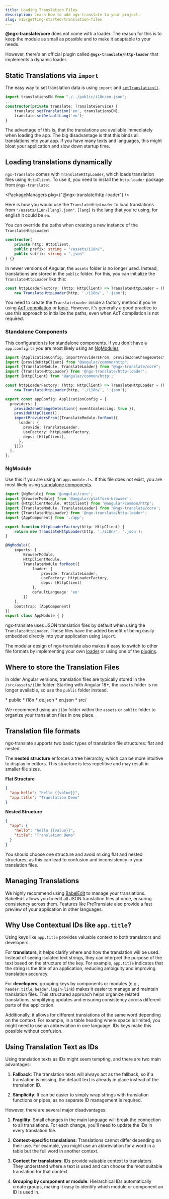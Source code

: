 ```yaml
---
title: Loading Translation Files
description: Learn how to add ngx-translate to your project.
slug: v15/getting-started/translation-files
---
```



**@ngx-translate/core** does not come with a loader. The reason for this is to keep the
module as small as possible and to make it adaptable to your needs.

However, there's an official plugin called **`@ngx-translate/http-loader`** that implements
a dynamic loader.

## Static Translations via `import`

The easy way to set translation data is using `import` and [`setTranslation()`](/v15/reference/translate-service-api/#settranslation).

~~~ts {1,4} title="src/app/app.component.ts"
import translationsEN from "./../public/i18n/en.json";
...
constructor(private translate: TranslateService) {
    translate.setTranslation('en', translationsEN);
    translate.setDefaultLang('en');
}
~~~

The advantage of this is, that the translations are available immediately when loading the app.
The big disadvantage is that this binds all translations into your app. If you have many
texts and languages, this might bloat your application and slow down startup time.

## Loading translations dynamically

`ngx-translate` comes with `TranslateHttpLoader`, which loads translation files
using `HttpClient`. To use it, you need to install the `http-loader` package from
`@ngx-translate`:

<PackageManagers pkg={"@ngx-translate/http-loader"} />

Here is how you would use the `TranslateHttpLoader` to load
translations from `"/assets/i18n/[lang].json"`. `[lang]` is the lang that you're using, for english it could be `en`.

You can override the paths when creating a new instance of the `TranslateHttpLoader`:

~~~ts
constructor(
    private http: HttpClient,
    public prefix: string = "/assets/i18n/",
    public suffix: string = ".json"
) {}
~~~

In newer versions of Angular, the `assets` folder is no longer used. Instead,
translations are stored in the `public` folder. For this, you can initialize the
`TranslateHttpLoader` like this:

~~~ts
const httpLoaderFactory: (http: HttpClient) => TranslateHttpLoader = (http: HttpClient) =>
    new TranslateHttpLoader(http, './i18n/', '.json');
~~~

You need to create the `TranslateLoader` inside a factory method if you're using
[AoT compilation](https://angular.dev/tools/cli/aot-compiler) or
[Ionic](http://ionic.io/). However, it's generally a good practice to use this
approach to initialize the paths, even when AoT compilation is not required.

### Standalone Components

This configuration is for standalone components. If you don't have a `app.config.ts` you are
most likely using an [NgModules](#ngmodule)

~~~ts {2-8,13,15-19} title="app.config.ts"
import {ApplicationConfig, importProvidersFrom, provideZoneChangeDetection} from "@angular/core";
import {provideHttpClient} from "@angular/common/http";
import {TranslateModule, TranslateLoader} from "@ngx-translate/core";
import {TranslateHttpLoader} from '@ngx-translate/http-loader';
import {HttpClient} from '@angular/common/http';

const httpLoaderFactory: (http: HttpClient) => TranslateHttpLoader = (http: HttpClient) =>
    new TranslateHttpLoader(http, './i18n/', '.json');

export const appConfig: ApplicationConfig = {
  providers: [
    provideZoneChangeDetection({ eventCoalescing: true }),
    provideHttpClient(),
    importProvidersFrom([TranslateModule.forRoot({
      loader: {
        provide: TranslateLoader,
        useFactory: httpLoaderFactory,
        deps: [HttpClient],
      },
    })])
  ],
};
~~~

### NgModule

Use this if you are using an `app.module.ts`. If this file does not exist, you are most likely using
[standalone components](#standalone-components).

~~~ts {3-5,8-10,16-23} title="app.module.ts"
import {NgModule} from '@angular/core';
import {BrowserModule} from '@angular/platform-browser';
import {HttpClientModule, HttpClient} from '@angular/common/http';
import {TranslateModule, TranslateLoader} from '@ngx-translate/core';
import {TranslateHttpLoader} from '@ngx-translate/http-loader';
import {AppComponent} from './app';

export function HttpLoaderFactory(http: HttpClient) {
    return new TranslateHttpLoader(http, './i18n/', '.json');
}

@NgModule({
    imports: [
        BrowserModule,
        HttpClientModule,
        TranslateModule.forRoot({
            loader: {
                provide: TranslateLoader,
                useFactory: HttpLoaderFactory,
                deps: [HttpClient]
            },
            defaultLanguage: 'en'
        })
    ],
    bootstrap: [AppComponent]
})
export class AppModule { }
~~~

ngx-translate uses JSON translation files by default when using the `TranslateHttpLoader`.
These files have the added benefit of being easily embedded directly into your application
using `import`.

The modular design of ngx-translate also makes it easy to switch to other file formats
by implementing your own [loader](/v15/reference/translate-loader-api/) or using one of the
[plugins](/v15/resources/plugins/).

## Where to store the Translation Files

In older Angular versions, translation files are typically stored in the `/src/assets/i18n` folder.
Starting with Angular 18+, the `assets` folder is no longer available, so use the `public` folder instead.

<FileTree>
  * public
    * i18n
      * de.json
      * en.json
  * src/
</FileTree>

We recommend using an `i18n` folder within the `assets` or `public` folder to organize your translation files in one place.

## Translation file formats

ngx-translate supports two basic types of translation file structures: flat and
nested.

The **nested structure** enforces a tree hierarchy, which can be more intuitive
to display in editors. This structure is less repetitive and may result in
smaller file sizes.

**Flat Structure**

~~~json title=public/i18n/en.json
{
  "app.hello": "hello {{value}}",
  "app.title": "Translation Demo"
}
~~~

**Nested Structure** <Badge text="preferred" variant="tip" size="small" />

~~~json
{
  "app": {
    "hello": "hello {{value}}",
    "title": "Translation Demo"
  }
}
~~~

You should choose one structure and avoid mixing flat and nested structures, as
this can lead to confusion and inconsistency in your translation files.

## Managing Translations

We highly recommend using [BabelEdit](https://www.codeandweb.com/babeledit) to manage your translations.
BabelEdit allows you to edit all JSON translation files at once, ensuring consistency across them.
Features like PreTranslate also provide a fast preview of your application in other languages.

## Why Use Contextual IDs like `app.title`?

Using keys like `app.title` provides valuable context to both translators and
developers.

For **translators**, it helps clarify where and how the translation will be
used. Instead of seeing isolated text strings, they can interpret the purpose
of the text based on the structure of the key. For example, `app.title`
indicates that the string is the title of an application, reducing ambiguity
and improving translation accuracy.

For **developers**, grouping keys by components or modules (e.g., `header.title`,
`header.login-link`) makes it easier to manage and maintain translation files. This
structured approach helps organize related translations, simplifying updates
and ensuring consistency across different parts of the application.

Additionally, it allows for different translations of the same word depending
on the context. For example, in a table heading where space is limited, you
might need to use an abbreviation in one language. IDs keys make this
possible without confusion.

## Using Translation Text as IDs

Using translation texts as IDs might seem tempting, and there are two main
advantages:

1. **Fallback**: The translation texts will always act as the fallback, so if a
   translation is missing, the default text is already in place instead of the translation ID.

2. **Simplicity**: It can be easier to simply wrap strings with translation
   functions or pipes, as no separate ID management is required.

However, there are several major disadvantages:

1. **Fragility**: Small changes in the main language will break the connection
   to all translations. For each change, you'll need to update the IDs in every
   translation file.

2. **Context-specific translations**: Translations cannot differ depending on
   their use. For example, you might use an abbreviation for a word in a table
   but the full word in another context.

3. **Context for translators**: IDs provide valuable context to translators.
   They understand where a text is used and can choose the most suitable
   translation for that context.

4. **Grouping by component or module**: Hierarchical IDs automatically create
   groups, making it easy to identify which module or component an ID is used
   in.

